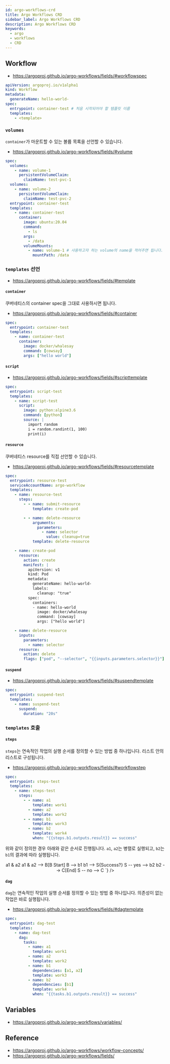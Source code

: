 ```yaml
---
id: argo-workflows-crd
title: Argo Workflows CRD
sidebar_label: Argo Workflows CRD
description: Argo Workflows CRD
keywords:
  - argo
  - workflows
  - CRD
---
```


## Workflow

- https://argoproj.github.io/argo-workflows/fields/#workflowspec

```yaml
apiVersion: argoproj.io/v1alpha1
kind: Workflow
metadata:
  generateName: hello-world-
spec:
  entrypoint: container-test # 처음 시작되어야 할 템플릿 이름
  templates:
    - <template>
```

### `volumes`

`container`가 마운트할 수 있는 볼륨 목록을 선언할 수 있습니다.

- https://argoproj.github.io/argo-workflows/fields/#volume

```yaml
spec:
  volumes:
    - name: volume-1
      persistentVolumeClaim:
        claimName: test-pvc-1
  volumes:
    - name: volume-2
      persistentVolumeClaim:
        claimName: test-pvc-2
  entrypoint: container-test
  templates:
    - name: container-test
      container:
        image: ubuntu:20.04
        command:
          - ls
        args:
          - /data
        volumeMounts:
          - name: volume-1 # 사용하고자 하는 volume의 name을 적어주면 됩니다.
            mountPath: /data
```

### `templates` 선언

- https://argoproj.github.io/argo-workflows/fields/#template

#### `container`

쿠버네티스의 container spec을 그대로 사용하시면 됩니다.

- https://argoproj.github.io/argo-workflows/fields/#container

```yaml
spec:
  entrypoint: container-test
  templates:
    - name: container-test
      container:
        image: docker/whalesay
        command: [cowsay]
        args: ["hello world"]
```

#### `script`

- https://argoproj.github.io/argo-workflows/fields/#scripttemplate

```yaml
spec:
  entrypoint: script-test
  templates:
    - name: script-test
      script:
        image: python:alpine3.6
        command: [python]
        source: |
          import random
          i = random.randint(1, 100)
          print(i)
```

#### `resource`

쿠버네티스 resource를 직접 선언할 수 있습니다.

- https://argoproj.github.io/argo-workflows/fields/#resourcetemplate

```yaml
spec:
  entrypoint: resource-test
  serviceAccountName: argo-workflow
  templates:
    - name: resource-test
      steps:
        - - name: submit-resource
            template: create-pod

        - - name: delete-resource
            arguments:
              parameters:
                - name: selector
                  value: cleanup=true
            template: delete-resource

    - name: create-pod
      resource:
        action: create
        manifest: |
          apiVersion: v1
          kind: Pod
          metadata:
            generateName: hello-world-
            labels:
              cleanup: "true"
          spec:
            containers:
            - name: hello-world
              image: docker/whalesay
              command: [cowsay]
              args: ["hello world"]

    - name: delete-resource
      inputs:
        parameters:
          - name: selector
      resource:
        action: delete
        flags: ["pod", "--selector", "{{inputs.parameters.selector}}"]
```

#### `suspend`

- https://argoproj.github.io/argo-workflows/fields/#suspendtemplate

```yaml
spec:
  entrypoint: suspend-test
  templates:
    - name: suspend-test
      suspend:
        duration: "20s"
```

### `templates` 호출

#### `steps`

`steps`는 연속적인 작업의 실행 순서를 정의할 수 있는 방법 중 하나입니다. 리스트 안의 리스트로 구성됩니다.

- https://argoproj.github.io/argo-workflows/fields/#workflowstep

```yaml
spec:
  entrypoint: steps-test
  templates:
    - name: steps-test
      steps:
        - - name: a1
            template: work1
          - name: a2
            template: work2
        - - name: b1
            template: work3
          - name: b2
            template: work4
            when: "{{steps.b1.outputs.result}} == success"
```

위와 같이 정의한 경우 아래와 같은 순서로 진행됩니다. `a1`, `a2`는 병렬로 실행되고, `b2`는 `b1`의 결과에 따라 실행됩니다.

<center>
  <Mermaid
    chart={`flowchart LR
    A[A Start] --> a1 & a2
    a1 & a2 --> B[B Start]
    B --> b1
    b1 --> S{Success?}
    S -- yes --> b2
    b2 --> C[End]
    S -- no --> C
`}
  />
</center>

#### `dag`

`dag`는 연속적인 작업의 실행 순서를 정의할 수 있는 방법 중 하나입니다. 의존성이 없는 작업은 바로 실행됩니다.

- https://argoproj.github.io/argo-workflows/fields/#dagtemplate

```yaml
spec:
  entrypoint: dag-test
  templates:
    - name: dag-test
      dag:
        tasks:
          - name: a1
            template: work1
          - name: a2
            template: work2
          - name: b1
            dependencies: [a1, a2]
            template: work3
          - name: b2
            dependencies: [b1]
            template: work4
            when: "{{tasks.b1.outputs.result}} == success"
```

## Variables

- https://argoproj.github.io/argo-workflows/variables/

## Reference

- https://argoproj.github.io/argo-workflows/workflow-concepts/
- https://argoproj.github.io/argo-workflows/fields/
